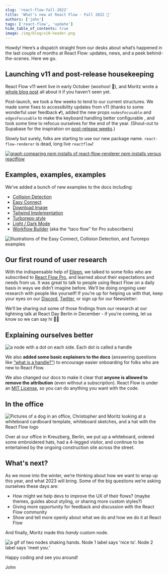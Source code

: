 ```yaml
---
slug: 'react-flow-fall-2022'
title: 'What’s new at React Flow - Fall 2022 🍂'
authors: ['john']
tags: ['react-flow', 'update']
hide_table_of_contents: true
image: /img/blog/v10-header.png
---
```




Howdy! Here’s a dispatch straight from our desks about what’s happened in the last couple of months at React Flow: updates, news, and a peek behind-the-scenes. Here we go.

<!--truncate-->

## Launching v11 and post-release housekeeping

React Flow v11 went live in early October (woohoo! 🎉), and Moritz wrote a [whole blog post](https://reactflow.dev/blog/react-flow-v11/) all about it if you haven't seen yet.

Post-launch, we took a few weeks to tend to our current structures. We made some fixes to accessibility updates from v11 (thanks to some wonderful user feedback 💕), added the new props `nodesFocusable` and `edgesFocusable` to make the keyboard handling better configurable , and took some time to refocus ourselves for the end of the year. (Shout-out to Supabase for the inspiration on [post-release weeks](https://github.com/supabase/supabase/releases/tag/0.22.09).)

Slowly but surely, folks are starting to use our new package name. `react-flow-renderer` is dead, long live `reactflow`!

[<Image img="/img/blog/fall-2022/package-stats.png" alt="graph comparing npm installs of react-flow-renderer npm installs versus reactflow"/>](https://npmtrends.com/react-flow-renderer-vs-reactflow)

## Examples, examples, examples

We’ve added a bunch of new examples to the docs including:

- [Collision Detection](https://reactflow.dev/docs/examples/interaction/collision-detection/)
- [Easy Connect](https://reactflow.dev/docs/examples/nodes/easy-connect/)
- [Download Image](https://reactflow.dev/docs/examples/misc/download-image/)
- [Tailwind Implementation](https://reactflow.dev/docs/examples/styling/tailwind/)
- [Turborepo style](https://reactflow.dev/docs/examples/styling/turbo-flow/)
- [Light / Dark Mode](https://reactflow.dev/docs/examples/styling/styled-components/)
- [Workflow Builder](https://pro.reactflow.dev/examples/workflow-builder) (aka the “taco flow” for Pro subscribers)

<Image
  img="/img/blog/fall-2022/examples-fallblog.gif"
  alt="Illustrations of the Easy Connect, Collision Detection, and Turorepo examples"
/>

## Our first round of user research

With the indispensable help of [Eileen](https://bumble.blue/), we talked to some folks who are subscribed to [React Flow Pro](https://pro.reactflow.dev/), and learned about their expectations and needs from us. It was great to talk to people using React Flow on a daily basis in ways we didn’t imagine before. We’ll be doing ongoing user research with people like yourself! If you’re up for helping us with that, keep your eyes on our [Discord](https://discord.gg/RVmnytFmGW), [Twitter](https://twitter.com/reactflowdev), or sign up for our Newsletter:

<NewsletterSignup mb={8} />

We’ll be sharing out some of those findings from our research at our lightning talk at React Day Berlin in December - if you’re coming, let us know so we can say hi 👋🏻

## Explaining ourselves better

<Image
  img="/img/blog/fall-2022/handles-definition.png"
  alt="a node with a dot on each side. Each dot is called a handle"
/>

We also **added some basic explainers to the docs** (answering questions like [“what is a handle?”](https://reactflow.dev/docs/overview/terms-and-definitions/#handles)) to encourage easier onboarding for folks who are new to React Flow.

We also changed our docs to make it clear that **anyone is allowed to remove the attribution** (even without a subscription). React Flow is under an [MIT License](https://github.com/wbkd/react-flow/blob/main/LICENSE), so you can do anything you want with the code.

## In the office

<Image
  img="/img/blog/fall-2022/office-fall.jpeg"
  alt="Pictures of a dog in an office, Christopher and Moritz looking at a whiteboard cardboard template, whiteboard sketches, and a hat with the React Flow logo "
/>

Over at our office in Kreuzberg, Berlin, we put up a whiteboard, ordered some embroidered hats, had a 4-legged visitor, and continue to be entertained by the ongoing construction site across the street.

## What's next?

As we move into the winter, we’re thinking about how we want to wrap up this year, and what 2023 will bring. Some of the big questions we’re asking ourselves these days are:

- How might we help devs to improve the UX of their flows? (maybe themes, guides about styling, or sharing more custom styles?)
- Giving more opportunity for feedback and discussion with the React Flow community
- Show and tell more openly about what we do and how we do it at React Flow

And finally, Moritz made this _handy_ custom node.

<Image
  img="/img/blog/fall-2022/nicetomeetyou.gif"
  alt="a gif of two nodes shaking hands. Node 1 label says 'nice to'. Node 2 label says 'meet you.'"
/>

Happy coding and see you around!

John
